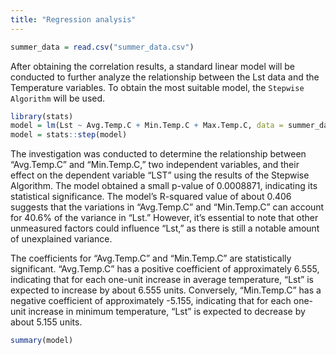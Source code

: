 ```yaml
---
title: "Regression analysis"
---
```


```r
summer_data = read.csv("summer_data.csv")
```

After obtaining the correlation results, a standard linear model will be conducted to further analyze the relationship between the Lst data and the Temperature variables. To obtain the most suitable model, the `Stepwise Algorithm` will be used.

```r
library(stats)
model = lm(Lst ~ Avg.Temp.C + Min.Temp.C + Max.Temp.C, data = summer_data)
model = stats::step(model)

```

The investigation was conducted to determine the relationship between "Avg.Temp.C" and "Min.Temp.C," two independent variables, and their effect on the dependent variable "LST" using the results of the Stepwise Algorithm. The model obtained a small p-value of 0.0008871, indicating its statistical significance. The model's R-squared value of about 0.406 suggests that the variations in "Avg.Temp.C" and "Min.Temp.C" can account for 40.6% of the variance in "Lst." However, it's essential to note that other unmeasured factors could influence "Lst," as there is still a notable amount of unexplained variance.

The coefficients for "Avg.Temp.C" and "Min.Temp.C" are statistically significant. "Avg.Temp.C" has a positive coefficient of approximately 6.555, indicating that for each one-unit increase in average temperature, "Lst" is expected to increase by about 6.555 units. Conversely, "Min.Temp.C" has a negative coefficient of approximately -5.155, indicating that for each one-unit increase in minimum temperature, "Lst" is expected to decrease by about 5.155 units.

```r
summary(model)
```
